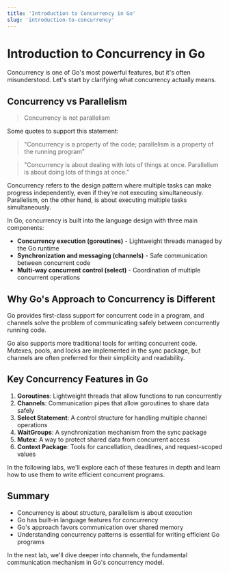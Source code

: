 ```yaml
---
title: 'Introduction to Concurrency in Go'
slug: 'introduction-to-concurrency'
---
```


# Introduction to Concurrency in Go

Concurrency is one of Go's most powerful features, but it's often misunderstood. Let's start by clarifying what concurrency actually means.

## Concurrency vs Parallelism

> Concurrency is not parallelism

Some quotes to support this statement:

> "Concurrency is a property of the code; parallelism is a property of the running program"

> "Concurrency is about dealing with lots of things at once. Parallelism is about doing lots of things at once."

Concurrency refers to the design pattern where multiple tasks can make progress independently, even if they're not executing simultaneously. Parallelism, on the other hand, is about executing multiple tasks simultaneously.

In Go, concurrency is built into the language design with three main components:

* **Concurrency execution (goroutines)** - Lightweight threads managed by the Go runtime
* **Synchronization and messaging (channels)** - Safe communication between concurrent code
* **Multi-way concurrent control (select)** - Coordination of multiple concurrent operations

## Why Go's Approach to Concurrency is Different

Go provides first-class support for concurrent code in a program, and channels solve the problem of communicating safely between concurrently running code.

Go also supports more traditional tools for writing concurrent code. Mutexes, pools, and locks are implemented in the sync package, but channels are often preferred for their simplicity and readability.

## Key Concurrency Features in Go

1. **Goroutines**: Lightweight threads that allow functions to run concurrently
2. **Channels**: Communication pipes that allow goroutines to share data safely
3. **Select Statement**: A control structure for handling multiple channel operations
4. **WaitGroups**: A synchronization mechanism from the sync package
5. **Mutex**: A way to protect shared data from concurrent access
6. **Context Package**: Tools for cancellation, deadlines, and request-scoped values

In the following labs, we'll explore each of these features in depth and learn how to use them to write efficient concurrent programs.

## Summary

- Concurrency is about structure, parallelism is about execution
- Go has built-in language features for concurrency
- Go's approach favors communication over shared memory
- Understanding concurrency patterns is essential for writing efficient Go programs

In the next lab, we'll dive deeper into channels, the fundamental communication mechanism in Go's concurrency model. 